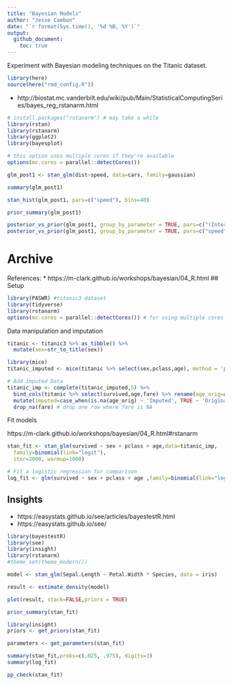 ```yaml
---
title: "Bayesian Models"
author: "Jesse Cambon"
date: "`r format(Sys.time(), '%d %B, %Y')`"
output:
  github_document:
    toc: true
---
```


Experiment with Bayesian modeling techniques on the Titanic dataset.

```r
library(here)
source(here("rmd_config.R"))
```

* http://biostat.mc.vanderbilt.edu/wiki/pub/Main/StatisticalComputingSeries/bayes_reg_rstanarm.html

```r
# install.packages("rstanarm") # may take a while
library(rstan)
library(rstanarm)
library(ggplot2)
library(bayesplot)

# this option uses multiple cores if they're available
options(mc.cores = parallel::detectCores()) 
```
```r
glm_post1 <- stan_glm(dist~speed, data=cars, family=gaussian)
```
```r
summary(glm_post1)
```

```r
stan_hist(glm_post1, pars=c("speed"), bins=40)

```

```r
prior_summary(glm_post1)
```

```r
posterior_vs_prior(glm_post1, group_by_parameter = TRUE, pars=c("(Intercept)"))
posterior_vs_prior(glm_post1, group_by_parameter = TRUE, pars=c("speed","sigma"))
```


# Archive


References: 
* https://m-clark.github.io/workshops/bayesian/04_R.html
## Setup

```r
library(PASWR) #titanic3 dataset
library(tidyverse)
library(rstanarm)
options(mc.cores = parallel::detectCores()) # for using multiple cores
```

Data manipulation and imputation

```r
titanic <- titanic3 %>% as_tibble() %>%
  mutate(sex=str_to_title(sex))

library(mice)
titanic_imputed <- mice(titanic %>% select(sex,pclass,age), method = 'pmm', maxit=80,seed = 3530,printFlag=F)

# Add imputed Data
titanic_imp <- complete(titanic_imputed,5) %>%
  bind_cols(titanic %>% select(survived,age,fare) %>% rename(age_orig=age)) %>%
  mutate(imputed=case_when(is.na(age_orig) ~ 'Imputed', TRUE ~ 'Original')) %>%
  drop_na(fare) # drop one row where fare is NA
```

Fit models

https://m-clark.github.io/workshops/bayesian/04_R.html#rstanarm

```r

stan_fit <- stan_glm(survived ~ sex + pclass + age,data=titanic_imp,
  family=binomial(link="logit"),
  iter=2000, warmup=1000)

# Fit a logistic regression for comparison
log_fit <- glm(survived ~ sex + pclass + age ,family=binomial(link="logit"),data=titanic_imp)

```

## Insights



* https://easystats.github.io/see/articles/bayestestR.html
* https://easystats.github.io/see/ 

```r
library(bayestestR)
library(see)
library(insight)
library(rstanarm)
#theme_set(theme_modern())

model <- stan_glm(Sepal.Length ~ Petal.Width * Species, data = iris)

result <- estimate_density(model)

plot(result, stack=FALSE,priors = TRUE)
```





```r

prior_summary(stan_fit)

library(insight)
priors <- get_priors(stan_fit)

parameters <- get_parameters(stan_fit)
```





```r
summary(stan_fit,probs=c(.025, .975), digits=3)
summary(log_fit)
```

```r
pp_check(stan_fit)
```

